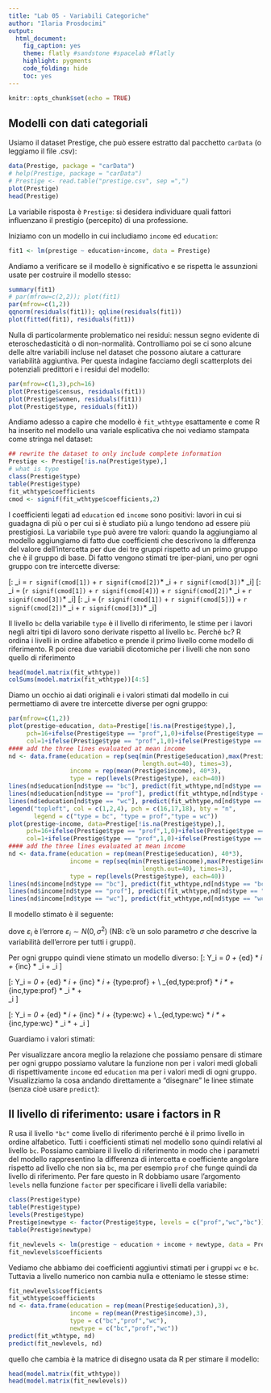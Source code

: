 ```yaml
---
title: "Lab 05 - Variabili Categoriche"
author: "Ilaria Prosdocimi"
output:
  html_document:
    fig_caption: yes
    theme: flatly #sandstone #spacelab #flatly
    highlight: pygments
    code_folding: hide
    toc: yes
---
```


```r
knitr::opts_chunk$set(echo = TRUE)
```

## Modelli con dati categoriali  

Usiamo il dataset Prestige, che può essere estratto dal pacchetto `carData` (o leggiamo il file .csv): 

```r
data(Prestige, package = "carData")
# help(Prestige, package = "carData")
# Prestige <- read.table("prestige.csv", sep =",")
plot(Prestige)
head(Prestige)
```

La variabile risposta è `Prestige`: si desidera individuare quali fattori influenzano il prestigio (percepito) di una professione. 

Iniziamo con un modello in cui includiamo `income` ed `education`: 

```r
fit1 <- lm(prestige ~ education+income, data = Prestige)
```

Andiamo a verificare se il modello è significativo e se rispetta le assunzioni usate per costruire il modello stesso: 

```r
summary(fit1)
# par(mfrow=c(2,2)); plot(fit1)
par(mfrow=c(1,2))
qqnorm(residuals(fit1)); qqline(residuals(fit1))
plot(fitted(fit1), residuals(fit1))
```


Nulla di particolarmente problematico nei residui: nessun segno evidente di eteroschedasticità o di non-normalità. Controlliamo poi se ci sono alcune delle altre variabili incluse nel dataset che possono aiutare a catturare variabilità aggiuntiva. Per questa indagine facciamo degli scatterplots dei potenziali predittori e i residui del modello: 

```r
par(mfrow=c(1,3),pch=16)
plot(Prestige$census, residuals(fit1))
plot(Prestige$women, residuals(fit1))
plot(Prestige$type, residuals(fit1))
```



Andiamo adesso a capire che modello è `fit_wthtype` esattamente e come R ha inserito nel modello una variale esplicativa che noi vediamo stampata come stringa nel dataset: 

```r
## rewrite the dataset to only include complete information 
Prestige <- Prestige[!is.na(Prestige$type),]
# what is type 
class(Prestige$type)
table(Prestige$type)
fit_wthtype$coefficients
cmod <- signif(fit_wthtype$coefficients,2)
```

I coefficienti legati ad `education` ed `income` sono positivi: lavori in cui si guadagna di più o per cui si è studiato più a lungo tendono ad essere più prestigiosi. La variabile `type` può avere tre valori: quando la aggiungiamo al modello aggiungiamo di fatto due coefficienti che descrivono la differenza del valore dell'intercetta per due dei tre gruppi rispetto ad un primo gruppo che è il gruppo di base. Di fatto vengono stimati tre iper-piani, uno per ogni gruppo con tre intercette diverse: 

\[\text{if type = bc the model is}: \hat{y}_i = `r signif(cmod[1])` + `r signif(cmod[2])`* \text{education}_i + `r signif(cmod[3])`* \text{income}_i\]
\[\text{if type = prof the model is}: \hat{y}_i =  (`r signif(cmod[1])` + `r signif(cmod[4])`) + `r signif(cmod[2])`* \text{education}_i + `r signif(cmod[3])`* \text{income}_i\]
\[\text{if type = wc the model is}: \hat{y}_i = (`r signif(cmod[1])` + `r signif(cmod[5])`) + `r signif(cmod[2])`* \text{education}_i + `r signif(cmod[3])`* \text{income}_i\]

Il livello `bc` della variabile `type` è il livello di riferimento, le stime per i lavori negli altri tipi di lavoro sono derivate rispetto al livello 
`bc`. Perché `bc`? R ordina i livelli in ordine alfabetico e prende il primo livello come modello di riferimento. R poi crea due variabili dicotomiche per i livelli che non sono quello di riferimento 

```r
head(model.matrix(fit_wthtype))
colSums(model.matrix(fit_wthtype))[4:5]
```

Diamo un occhio ai dati originali e i valori stimati dal modello in cui permettiamo di avere tre intercette diverse per ogni gruppo: 

```r
par(mfrow=c(1,2))
plot(prestige~education, data=Prestige[!is.na(Prestige$type),], 
     pch=16+ifelse(Prestige$type == "prof",1,0)+ifelse(Prestige$type == "wc",2,0), 
     col=1+ifelse(Prestige$type == "prof",1,0)+ifelse(Prestige$type == "wc",3,0))
#### add the three lines evaluated at mean income
nd <- data.frame(education = rep(seq(min(Prestige$education),max(Prestige$education), 
                                     length.out=40), times=3), 
                 income = rep(mean(Prestige$income), 40*3),
                 type = rep(levels(Prestige$type), each=40))
lines(nd$education[nd$type == "bc"], predict(fit_wthtype,nd[nd$type == "bc",]))
lines(nd$education[nd$type == "prof"], predict(fit_wthtype,nd[nd$type == "prof",]),col=2)
lines(nd$education[nd$type == "wc"], predict(fit_wthtype,nd[nd$type == "wc",]),col=4)
legend("topleft", col = c(1,2,4), pch = c(16,17,18), bty = "n", 
       legend = c("type = bc", "type = prof","type = wc"))
plot(prestige~income, data=Prestige[!is.na(Prestige$type),], 
     pch=16+ifelse(Prestige$type == "prof",1,0)+ifelse(Prestige$type == "wc",2,0), 
     col=1+ifelse(Prestige$type == "prof",1,0)+ifelse(Prestige$type == "wc",3,0))
#### add the three lines evaluated at mean income
nd <- data.frame(education = rep(mean(Prestige$education), 40*3),
                 income = rep(seq(min(Prestige$income),max(Prestige$income), 
                                     length.out=40), times=3), 
                 type = rep(levels(Prestige$type), each=40))
lines(nd$income[nd$type == "bc"], predict(fit_wthtype,nd[nd$type == "bc",]))
lines(nd$income[nd$type == "prof"], predict(fit_wthtype,nd[nd$type == "prof",]),col=2)
lines(nd$income[nd$type == "wc"], predict(fit_wthtype,nd[nd$type == "wc",]),col=4)
```



Il modello stimato è il seguente:

\begin{equation} 
\begin{split}
Y_i = \beta_0 + \beta_{ed} * \text{education}_i +  \beta_{inc} * \text{income}_i +  \beta_{type:prod} \text{type:prof} +  \beta_{type:wc} \text{type:wc} +
  \beta_{ed,type:prof} * \text{education}_i * \text{type:prof} + \\  
  \beta_{ed,type:wc} *   \text{education}_i * \text{type:wc}   +
  \beta_{inc,type:prof} * \text{income}_i * \text{type:prof} +  
  \beta_{inc,type:wc} *   \text{income}_i * \text{type:wc}   + \epsilon_i
\end{split}
\end{equation}

dove $\varepsilon_i$ è l'errore $\varepsilon_i \sim N(0, \sigma^2)$ (NB: c'è un solo parametro $\sigma$ che descrive la variabilità dell'errore per tutti i gruppi). 

Per ogni gruppo quindi viene stimato un modello diverso: 
\[\text{if type = bc}: 
Y_i = \beta_0 + \beta_{ed} * \text{education}_i +  \beta_{inc} * \text{income}_i + \epsilon_i
\]

\[\text{if type = prof}: 
Y_i = \beta_0 + \beta_{ed} * \text{education}_i +  \beta_{inc} * \text{income}_i +
  \beta_{type:prof}  \text{type:prof} + \\
  \beta_{ed,type:prof} * \text{education}_i * \text{type:prof} +  
  \beta_{inc,type:prof} * \text{income}_i * \text{type:prof} +  
 \epsilon_i
\]

\[\text{if type = wc}: 
Y_i = \beta_0 + \beta_{ed} * \text{education}_i +  \beta_{inc} * \text{income}_i +
  \beta_{type:wc} \text{type:wc} + \\
  \beta_{ed,type:wc} *   \text{education}_i * \text{type:wc}   +
  \beta_{inc,type:wc} *   \text{income}_i * \text{type:wc}   + \epsilon_i
\]



Guardiamo i valori stimati: 


Per visualizzare ancora meglio la relazione che possiamo pensare di stimare per ogni gruppo possiamo valutare la funzione non per i valori medi globali di rispettivamente `income` ed `education` ma per i valori medi di ogni gruppo. Visualizziamo la cosa andando direttamente a "disegnare" le linee stimate (senza cioè usare `predict`): 



## Il livello di riferimento: usare i factors in R

R usa il livello `"bc"` come livello di riferimento perché  è il primo livello in ordine alfabetico. Tutti i coefficienti stimati nel modello sono quindi relativi al livello `bc`. Possiamo cambiare il livello di riferimento in modo che i parametri del modello rappresentino la differenza di intercetta e coefficiente angolare rispetto ad livello che non sia `bc`, ma per esempio `prof` che funge quindi da livello di riferimento. Per fare questo in R dobbiamo usare l'argomento `levels` nella funzione `factor` per specificare i livelli della variabile: 

```r
class(Prestige$type)
table(Prestige$type)
levels(Prestige$type)
Prestige$newtype <- factor(Prestige$type, levels = c("prof","wc","bc"))
table(Prestige$newtype)
```

```r
fit_newlevels <- lm(prestige ~ education + income + newtype, data = Prestige)
fit_newlevels$coefficients
```

Vediamo che abbiamo dei coefficienti aggiuntivi stimati per i gruppi `wc` e `bc`. Tuttavia a livello numerico non cambia nulla e otteniamo le stesse stime: 

```r
fit_newlevels$coefficients
fit_wthtype$coefficients
nd <- data.frame(education = rep(mean(Prestige$education),3),
                 income = rep(mean(Prestige$income),3),
                 type = c("bc","prof","wc"),
                 newtype = c("bc","prof","wc"))
predict(fit_wthtype, nd)
predict(fit_newlevels, nd)
```

quello che cambia è la matrice di disegno usata da R per stimare il modello: 

```r
head(model.matrix(fit_wthtype))
head(model.matrix(fit_newlevels))
```




